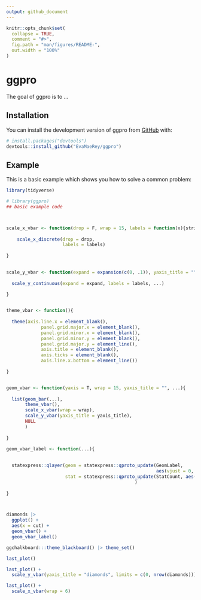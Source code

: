 ```yaml
---
output: github_document
---
```


<!-- README.md is generated from README.Rmd. Please edit that file -->

```r
knitr::opts_chunk$set(
  collapse = TRUE,
  comment = "#>",
  fig.path = "man/figures/README-",
  out.width = "100%"
)
```

# ggpro

<!-- badges: start -->
<!-- badges: end -->

The goal of ggpro is to ...

## Installation

You can install the development version of ggpro from [GitHub](https://github.com/) with:

``` r
# install.packages("devtools")
devtools::install_github("EvaMaeRey/ggpro")
```

## Example

This is a basic example which shows you how to solve a common problem:

```r
library(tidyverse)


```

```r
# library(ggpro)
## basic example code



scale_x_vbar <- function(drop = F, wrap = 15, labels = function(x){stringr::str_wrap(x, wrap)}, ...){
  
    scale_x_discrete(drop = drop, 
                     labels = labels)
  
}    

  
scale_y_vbar <- function(expand = expansion(c(0, .1)), yaxis_title = "", labels = function(x){ifelse(x == max(x, na.rm = T), paste0("\n", x, "\n", yaxis_title), x)}, ...){
 
  scale_y_continuous(expand = expand, labels = labels, ...)
   
}


theme_vbar <- function(){
  
  theme(axis.line.x = element_blank(),
             panel.grid.major.x = element_blank(),
             panel.grid.minor.x = element_blank(),
             panel.grid.minor.y = element_blank(),
             panel.grid.major.y = element_line(),
             axis.title = element_blank(),
             axis.ticks = element_blank(),
             axis.line.x.bottom = element_line())
  
}


geom_vbar <- function(yaxis = T, wrap = 15, yaxis_title = "", ...){
  
  list(geom_bar(...),
       theme_vbar(),
       scale_x_vbar(wrap = wrap),
       scale_y_vbar(yaxis_title = yaxis_title),
       NULL
       )
  
}

geom_vbar_label <- function(...){
  
  
  statexpress::qlayer(geom = statexpress::qproto_update(GeomLabel,
                                                        aes(vjust = 0, linewidth = 0, fill = NA)),
                      stat = statexpress::qproto_update(StatCount, aes(label = after_stat(count)))
                                                )
  
}




```


```r
diamonds |> 
  ggplot() + 
  aes(x = cut) + 
  geom_vbar() + 
  geom_vbar_label()

ggchalkboard:::theme_blackboard() |> theme_set()

last_plot()

last_plot() + 
  scale_y_vbar(yaxis_title = "diamonds", limits = c(0, nrow(diamonds)))

last_plot() + 
  scale_x_vbar(wrap = 6)


```


